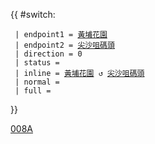 {{ #switch: {{{format|}}}
  | endpoint1 = [[黃埔花園公共運輸交匯處|黃埔花園]]
  | endpoint2 = [[尖沙咀天星碼頭公共運輸交匯處|尖沙咀碼頭]]
  | direction = 0
  | status =
  | inline = [[黃埔花園公共運輸交匯處|黃埔花園]] ↺ [[尖沙咀天星碼頭公共運輸交匯處|尖沙咀碼頭]]
  | normal =
  | full =
}}<noinclude>[[Category:九龍巴士路線模板|008A]]</noinclude>